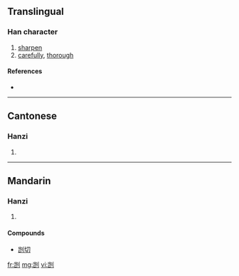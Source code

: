 {{also|剴}}
==Translingual==

===Han character===
{{Han char|rn=18|rad=刀|as=06|sn=8|four=|canj=山山中弓 (UULN)}}

# [[sharpen]]
# [[carefully]], [[thorough]]

====References====
* {{Han ref|kx=0139.251|hdz=10334.090|uh=5240|ud=21056}}

----

==Cantonese==

===Hanzi===
{{yue-hanzi|jyut=|y=hoi2|tra=剴}}

# {{defn|Cantonese}}

----

==Mandarin==

===Hanzi===
{{cmn-hanzi|tra=剴|pin=[[kǎi]] ([[kai3]])|wg=k'ai<sup>3</sup>}}

# {{defn|Mandarin}}

====Compounds====
* [[剀切]]

[[fr:剀]]
[[mg:剀]]
[[vi:剀]]